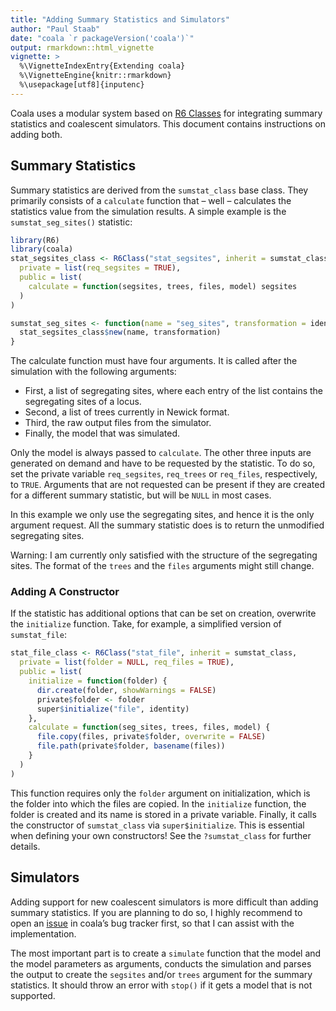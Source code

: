 ```yaml
---
title: "Adding Summary Statistics and Simulators"
author: "Paul Staab"
date: "coala `r packageVersion('coala')`"
output: rmarkdown::html_vignette
vignette: >
  %\VignetteIndexEntry{Extending coala}
  %\VignetteEngine{knitr::rmarkdown}
  %\usepackage[utf8]{inputenc}
---
```


Coala uses a modular system based on 
[R6 Classes](https://cran.r-project.org/package=R6) for integrating summary
statistics and coalescent simulators. This document contains instructions on
adding both.


Summary Statistics
------------------
Summary statistics are derived from the `sumstat_class` base class. They
primarily consists of a `calculate` function that -- well -- calculates the
statistics value from the simulation results. A simple example is the 
`sumstat_seg_sites()` statistic:

```r
library(R6)
library(coala)
stat_segsites_class <- R6Class("stat_segsites", inherit = sumstat_class,
  private = list(req_segsites = TRUE),
  public = list(
    calculate = function(segsites, trees, files, model) segsites
  )
)

sumstat_seg_sites <- function(name = "seg_sites", transformation = identity) {
  stat_segsites_class$new(name, transformation)
}
```

The calculate function must have four arguments. It is called after the 
simulation with the following arguments:

- First, a list of segregating sites, where each entry of the list contains
  the segregating sites of a locus.
- Second, a list of trees currently in Newick format.
- Third, the raw output files from the simulator.
- Finally, the model that was simulated.

Only the model is always passed to `calculate`. The other three inputs are
generated on demand and have to be requested by the statistic. To do so,
set the private variable `req_segsites`, `req_trees` or `req_files`, 
respectively, to `TRUE`. Arguments that are not requested can be present if they are 
created for a different summary statistic, but will be `NULL` in most cases.

In this example we only use the segregating sites, and hence it is the only
argument request. All the summary statistic does is to return the unmodified 
segregating sites.

Warning: I am currently only satisfied with the structure of the segregating
sites. The format of the `trees` and the `files` arguments might still change.


### Adding A Constructor

If the statistic has additional options that can be set on creation, overwrite
the `initialize` function. Take, for example, a simplified version of 
`sumstat_file`:

```r
stat_file_class <- R6Class("stat_file", inherit = sumstat_class,
  private = list(folder = NULL, req_files = TRUE),
  public = list(
    initialize = function(folder) {
      dir.create(folder, showWarnings = FALSE)
      private$folder <- folder
      super$initialize("file", identity)
    },
    calculate = function(seg_sites, trees, files, model) {
      file.copy(files, private$folder, overwrite = FALSE)
      file.path(private$folder, basename(files))
    }
  )
)
```

This function requires only the `folder` argument on initialization, which is
the folder into which the files are copied. In the `initialize` function, the
folder is created and its name is stored in a private variable. Finally,
it calls the constructor of `sumstat_class` via `super$initialize`. This is 
essential when defining your own constructors! See the `?sumstat_class` for
further details.



Simulators
----------

Adding support for new coalescent simulators is more difficult than adding
summary statistics. If you are planning to do so, I highly recommend to open
an [issue](https://github.com/statgenlmu/coala/issues/new) in coala's bug tracker
first, so that I can assist with the implementation.

The most important part is to create a `simulate` function that the model and 
the model parameters as arguments, conducts the simulation and parses the 
output to create the `segsites` and/or `trees` argument for the summary 
statistics. It should throw an error with `stop()` if it gets a model that is
not supported.

